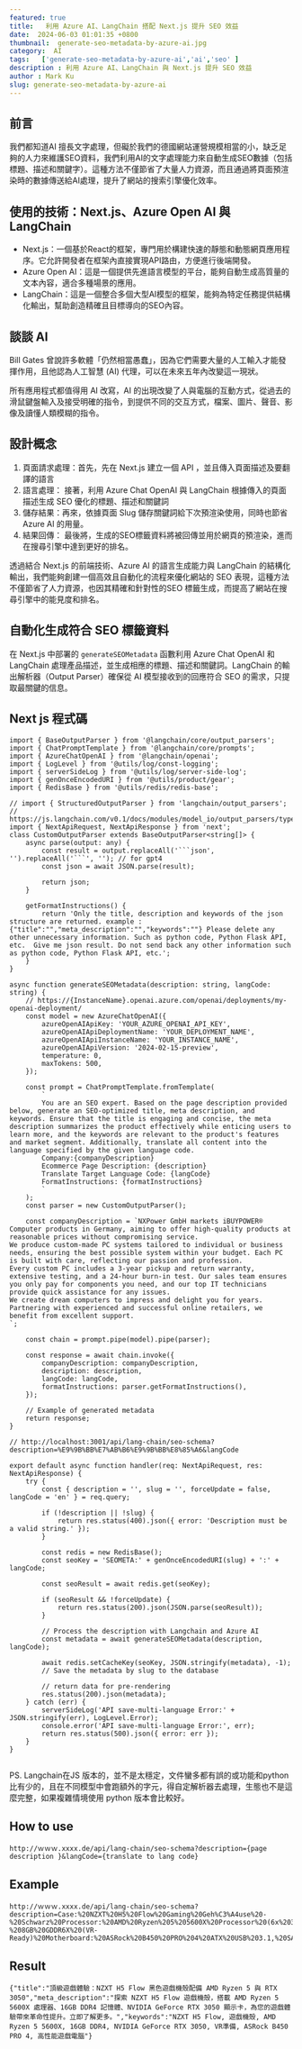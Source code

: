 ```yaml
---
featured: true
title:   利用 Azure AI、LangChain 搭配 Next.js 提升 SEO 效益
date:  2024-06-03 01:01:35 +0800
thumbnail:  generate-seo-metadata-by-azure-ai.jpg
category:  AI  
tags:   ['generate-seo-metadata-by-azure-ai','ai','seo' ]
description : 利用 Azure AI、LangChain 與 Next.js 提升 SEO 效益
author : Mark Ku
slug: generate-seo-metadata-by-azure-ai
---
```


## 前言
我們都知道AI 擅長文字處理，但礙於我們的德國網站運營規模相當的小，缺乏足夠的人力來維護SEO資料，我們利用AI的文字處理能力來自動生成SEO數據（包括標題、描述和關鍵字）。這種方法不僅節省了大量人力資源，而且通過將頁面預渲染時的數據傳送給AI處理，提升了網站的搜索引擎優化效率。

## 使用的技術：Next.js、Azure Open AI 與 LangChain

* Next.js：一個基於React的框架，專門用於構建快速的靜態和動態網頁應用程序。它允許開發者在框架內直接實現API路由，方便進行後端開發。
* Azure Open AI：這是一個提供先進語言模型的平台，能夠自動生成高質量的文本內容，適合多種場景的應用。
* LangChain：這是一個整合多個大型AI模型的框架，能夠為特定任務提供結構化輸出，幫助創造精確且目標導向的SEO內容。

## 談談 AI
Bill Gates 曾說許多軟體「仍然相當愚蠢」，因為它們需要大量的人工輸入才能發揮作用，且他認為人工智慧 (AI) 代理，可以在未來五年內改變這一現狀。  

所有應用程式都值得用 AI 改寫，AI 的出現改變了人與電腦的互動方式，從過去的滑鼠鍵盤輸入及接受明確的指令，到提供不同的交互方式，檔案、圖片、聲音、影像及讀懂人類模糊的指令。

## 設計概念
1. 頁面請求處理：首先，先在 Next.js 建立一個 API ，並且傳入頁面描述及要翻譯的語言
2. 語言處理： 接著，利用 Azure Chat OpenAI 與 LangChain 根據傳入的頁面描述生成 SEO 優化的標題、描述和關鍵詞
3. 儲存結果：再來，依據頁面 Slug 儲存關鍵詞給下次預渲染使用，同時也節省 Azure AI 的用量。
4. 結果回傳： 最後將，生成的SEO標籤資料將被回傳並用於網頁的預渲染，進而在搜尋引擎中達到更好的排名。

透過結合 Next.js 的前端技術、Azure AI 的語言生成能力與 LangChain 的結構化輸出，我們能夠創建一個高效且自動化的流程來優化網站的 SEO 表現，這種方法不僅節省了人力資源，也因其精確和針對性的SEO 標籤生成，而提高了網站在搜尋引擎中的能見度和排名。

## 自動化生成符合 SEO 標籤資料

在 Next.js 中部署的 `generateSEOMetadata` 函數利用 Azure Chat OpenAI 和 LangChain 處理產品描述，並生成相應的標題、描述和關鍵詞。LangChain 的輸出解析器（Output Parser）確保從 AI 模型接收到的回應符合 SEO 的需求，只提取最關鍵的信息。

## Next js 程式碼　
```
import { BaseOutputParser } from '@langchain/core/output_parsers';
import { ChatPromptTemplate } from '@langchain/core/prompts';
import { AzureChatOpenAI } from '@langchain/openai';
import { LogLevel } from '@utils/log/const-logging';
import { serverSideLog } from '@utils/log/server-side-log';
import { genOnceEncodedURI } from '@utils/product/gear';
import { RedisBase } from '@utils/redis/redis-base';

// import { StructuredOutputParser } from 'langchain/output_parsers';
// https://js.langchain.com/v0.1/docs/modules/model_io/output_parsers/types/structured/
import { NextApiRequest, NextApiResponse } from 'next';
class CustomOutputParser extends BaseOutputParser<string[]> {
    async parse(output: any) {
        const result = output.replaceAll('```json', '').replaceAll('```', ''); // for gpt4
        const json = await JSON.parse(result);

        return json;
    }

    getFormatInstructions() {
        return 'Only the title, description and keywords of the json structure are returned. example :{"title":"","meta_description":"","keywords":""} Please delete any other unnecessary information. Such as python code, Python Flask API, etc.  Give me json result. Do not send back any other information such as python code, Python Flask API, etc.';
    }
}

async function generateSEOMetadata(description: string, langCode: string) {
    // https://{InstanceName}.openai.azure.com/openai/deployments/my-openai-deployment/
    const model = new AzureChatOpenAI({
        azureOpenAIApiKey: 'YOUR_AZURE_OPENAI_API_KEY',
        azureOpenAIApiDeploymentName: 'YOUR_DEPLOYMENT_NAME',
        azureOpenAIApiInstanceName: 'YOUR_INSTANCE_NAME',
        azureOpenAIApiVersion: '2024-02-15-preview',
        temperature: 0,
        maxTokens: 500,
    });

    const prompt = ChatPromptTemplate.fromTemplate(
        `
        You are an SEO expert. Based on the page description provided below, generate an SEO-optimized title, meta description, and keywords. Ensure that the title is engaging and concise, the meta description summarizes the product effectively while enticing users to learn more, and the keywords are relevant to the product's features and market segment. Additionally, translate all content into the language specified by the given language code.
        Company:{companyDescription}
        Ecommerce Page Description: {description}
        Translate Target Language Code: {langCode}
        FormatInstructions: {formatInstructions}
        `
    );
    const parser = new CustomOutputParser();

    const companyDescription = `NXPower GmbH markets iBUYPOWER® Computer products in Germany, aiming to offer high-quality products at reasonable prices without compromising service.
We produce custom-made PC systems tailored to individual or business needs, ensuring the best possible system within your budget. Each PC is built with care, reflecting our passion and profession.
Every custom PC includes a 3-year pickup and return warranty, extensive testing, and a 24-hour burn-in test. Our sales team ensures you only pay for components you need, and our top IT technicians provide quick assistance for any issues.
We create dream computers to impress and delight you for years. Partnering with experienced and successful online retailers, we benefit from excellent support.
`;

    const chain = prompt.pipe(model).pipe(parser);

    const response = await chain.invoke({
        companyDescription: companyDescription,
        description: description,
        langCode: langCode,
        formatInstructions: parser.getFormatInstructions(),
    });

    // Example of generated metadata
    return response;
}

// http://localhost:3001/api/lang-chain/seo-schema?description=%E9%9B%BB%E7%AB%B6%E9%9B%BB%E8%85%A6&langCode

export default async function handler(req: NextApiRequest, res: NextApiResponse) {
    try {
        const { description = '', slug = '', forceUpdate = false, langCode = 'en' } = req.query;

        if (!description || !slug) {
            return res.status(400).json({ error: 'Description must be a valid string.' });
        }

        const redis = new RedisBase();
        const seoKey = 'SEOMETA:' + genOnceEncodedURI(slug) + ':' + langCode;

        const seoResult = await redis.get(seoKey);

        if (seoResult && !forceUpdate) {
            return res.status(200).json(JSON.parse(seoResult));
        }

        // Process the description with Langchain and Azure AI
        const metadata = await generateSEOMetadata(description, langCode);

        await redis.setCacheKey(seoKey, JSON.stringify(metadata), -1);
        // Save the metadata by slug to the database

        // return data for pre-rendering
        res.status(200).json(metadata);
    } catch (err) {
        serverSideLog('API save-multi-language Error:' + JSON.stringify(err), LogLevel.Error);
        console.error('API save-multi-language Error:', err);
        return res.status(500).json({ error: err });
    }
}


```

PS. Langchain在JS 版本的，並不是太穩定，文件蠻多都有誤的或功能和python 比有少的，且在不同模型中會跑額外的字元，得自定解析器去處理，生態也不是這麼完整，如果複雜情境使用 python 版本會比較好。  

## How to use
```
http://ｗｗｗ.xxxx.de/api/lang-chain/seo-schema?description={page description }&langCode={translate to lang code}
```

## Example
```
http://ｗｗｗ.xxxx.de/api/lang-chain/seo-schema?description=Case:%20NZXT%20H5%20Flow%20Gaming%20Geh%C3%A4use%20-%20Schwarz%20Processor:%20AMD%20Ryzen%205%205600X%20Processor%20(6x%203.7GHz/32MB%20L3%20Cache)%20Memory:%2016GB%20DDR4/3200MHz%20Memory(G.Skill%20,Corsair,Kingston)%20Storage:%20Video%20Card:%20NVIDIA%20GeForce%20RTX%203050%20-%208GB%20GDDR6X%20(VR-Ready)%20Motherboard:%20ASRock%20B450%20PRO%204%20ATX%20USB%203.1,%20SATA3,%201x%20M.2&langCode=tw
```

## Result 
```
{"title":"頂級遊戲體驗：NZXT H5 Flow 黑色遊戲機殼配備 AMD Ryzen 5 與 RTX 3050","meta_description":"探索 NZXT H5 Flow 遊戲機殼，搭載 AMD Ryzen 5 5600X 處理器、16GB DDR4 記憶體、NVIDIA GeForce RTX 3050 顯示卡，為您的遊戲體驗帶來革命性提升。立即了解更多。","keywords":"NZXT H5 Flow, 遊戲機殼, AMD Ryzen 5 5600X, 16GB DDR4, NVIDIA GeForce RTX 3050, VR準備, ASRock B450 PRO 4, 高性能遊戲電腦"}
```
